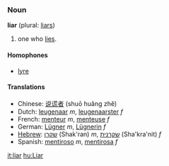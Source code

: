 ===Noun===
'''liar''' (plural: [[liars]])

# one who [[lie]]s.

====Homophones====
*[[lyre]]

====Translations====
*Chinese: [[说谎者]] (shuō huǎng zhě)
*Dutch: [[leugenaar]] ''m'', [[leugenaarster]] ''f''
*French: [[menteur]] ''m'', [[menteuse]] ''f''
*German: [[Lügner]] ''m'', [[Lügnerin]] ''f''
*[[Hebrew]]: [[שקרן]] (Shak'ran) ''m'', [[שקרנית]] (Sha'kra'nit) ''f''
*Spanish: [[mentiroso]] ''m'', [[mentirosa]] ''f''

[[it:liar]]
[[hu:Liar]]